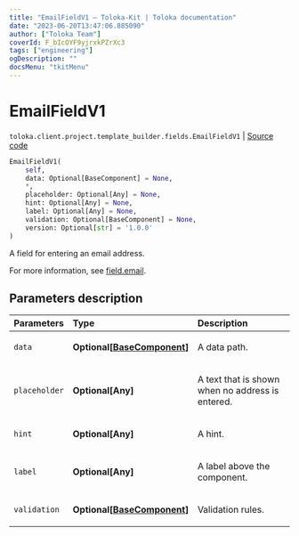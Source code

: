 ```yaml
---
title: "EmailFieldV1 — Toloka-Kit | Toloka documentation"
date: "2023-06-20T13:47:06.885090"
author: ["Toloka Team"]
coverId: F_bIcOYF9yjrxkPZrXc3
tags: ["engineering"]
ogDescription: ""
docsMenu: "tkitMenu"
---
```


# EmailFieldV1

`toloka.client.project.template_builder.fields.EmailFieldV1` | [Source code](https://github.com/Toloka/toloka-kit/blob/v1.2.0/src/client/project/template_builder/fields.py#L210)

```python
EmailFieldV1(
    self,
    data: Optional[BaseComponent] = None,
    *,
    placeholder: Optional[Any] = None,
    hint: Optional[Any] = None,
    label: Optional[Any] = None,
    validation: Optional[BaseComponent] = None,
    version: Optional[str] = '1.0.0'
)
```

A field for entering an email address.

For more information, see [field.email](/docs/template-builder/reference/field.email).

## Parameters description

| Parameters | Type | Description |
| :----------| :----| :-----------|
`data`|**Optional\[[BaseComponent](/docs/toloka-kit/reference/toloka.client.project.template_builder.base.BaseComponent)\]**|<p>A data path.</p>
`placeholder`|**Optional\[Any\]**|<p>A text that is shown when no address is entered.</p>
`hint`|**Optional\[Any\]**|<p>A hint.</p>
`label`|**Optional\[Any\]**|<p>A label above the component.</p>
`validation`|**Optional\[[BaseComponent](/docs/toloka-kit/reference/toloka.client.project.template_builder.base.BaseComponent)\]**|<p>Validation rules.</p>